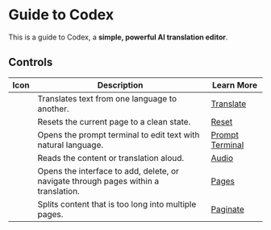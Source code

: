 
# Guide to Codex
 
This is a guide to Codex, a **simple, powerful AI translation editor**.

## Controls

| Icon                           | Description                    | Learn More                  |
|--------------------------------|--------------------------------|-----------------------------|
| <GenerateButtonSVG /> | Translates text from one language to another. | [Translate](https://guide.codex.ai/getting-started#translation) |
| <ResetButtonSVG /> | Resets the current page to a clean state. | [Reset](https://guide.codex.ai/getting-started#resetting) |
| <PromptButtonSVG /> | Opens the prompt terminal to edit text with natural language. | [Prompt Terminal](https://guide.codex.ai/tools/prompt_terminal) |
| <AudioButtonSVG /> | Reads the content or translation aloud. | [Audio](https://guide.codex.ai/tools/audio) |
| <BookButtonSVG /> | Opens the interface to add, delete, or navigate through pages within a translation. | [Pages](https://guide.codex.ai/pages) |
| <LayerButtonSVG /> | Splits content that is too long into multiple pages. | [Paginate](https://guide.codex.ai/pages#paginate) |
